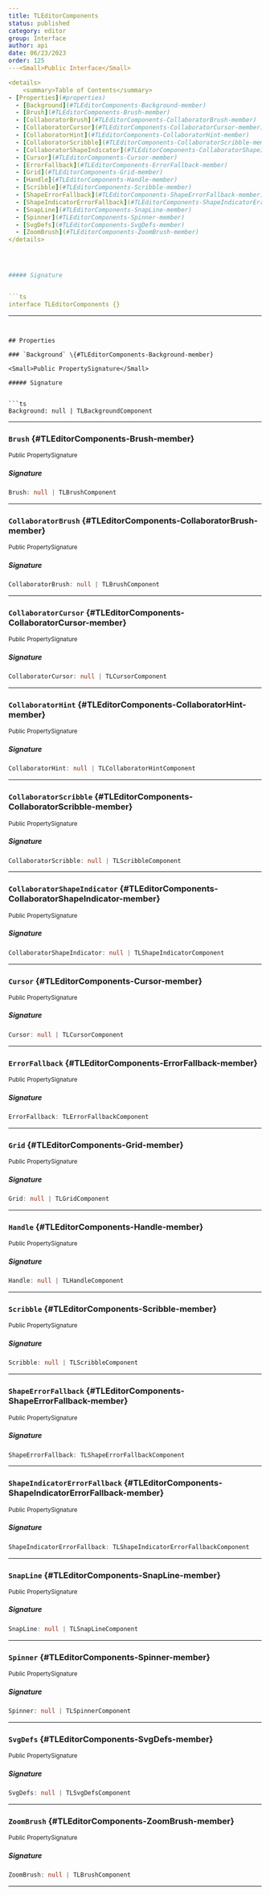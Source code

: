 ```yaml
---
title: TLEditorComponents
status: published
category: editor
group: Interface
author: api
date: 06/23/2023
order: 125
---<Small>Public Interface</Small>

<details>
	<summary>Table of Contents</summary>
- [Properties](#properties)
  - [Background](#TLEditorComponents-Background-member)
  - [Brush](#TLEditorComponents-Brush-member)
  - [CollaboratorBrush](#TLEditorComponents-CollaboratorBrush-member)
  - [CollaboratorCursor](#TLEditorComponents-CollaboratorCursor-member)
  - [CollaboratorHint](#TLEditorComponents-CollaboratorHint-member)
  - [CollaboratorScribble](#TLEditorComponents-CollaboratorScribble-member)
  - [CollaboratorShapeIndicator](#TLEditorComponents-CollaboratorShapeIndicator-member)
  - [Cursor](#TLEditorComponents-Cursor-member)
  - [ErrorFallback](#TLEditorComponents-ErrorFallback-member)
  - [Grid](#TLEditorComponents-Grid-member)
  - [Handle](#TLEditorComponents-Handle-member)
  - [Scribble](#TLEditorComponents-Scribble-member)
  - [ShapeErrorFallback](#TLEditorComponents-ShapeErrorFallback-member)
  - [ShapeIndicatorErrorFallback](#TLEditorComponents-ShapeIndicatorErrorFallback-member)
  - [SnapLine](#TLEditorComponents-SnapLine-member)
  - [Spinner](#TLEditorComponents-Spinner-member)
  - [SvgDefs](#TLEditorComponents-SvgDefs-member)
  - [ZoomBrush](#TLEditorComponents-ZoomBrush-member)
</details>




##### Signature


```ts
interface TLEditorComponents {}
```

---
```


## Properties

### `Background` \{#TLEditorComponents-Background-member}

<Small>Public PropertySignature</Small>

##### Signature


```ts
Background: null | TLBackgroundComponent
```

---

### `Brush` \{#TLEditorComponents-Brush-member}

<Small>Public PropertySignature</Small>

##### Signature


```ts
Brush: null | TLBrushComponent
```

---

### `CollaboratorBrush` \{#TLEditorComponents-CollaboratorBrush-member}

<Small>Public PropertySignature</Small>

##### Signature


```ts
CollaboratorBrush: null | TLBrushComponent
```

---

### `CollaboratorCursor` \{#TLEditorComponents-CollaboratorCursor-member}

<Small>Public PropertySignature</Small>

##### Signature


```ts
CollaboratorCursor: null | TLCursorComponent
```

---

### `CollaboratorHint` \{#TLEditorComponents-CollaboratorHint-member}

<Small>Public PropertySignature</Small>

##### Signature


```ts
CollaboratorHint: null | TLCollaboratorHintComponent
```

---

### `CollaboratorScribble` \{#TLEditorComponents-CollaboratorScribble-member}

<Small>Public PropertySignature</Small>

##### Signature


```ts
CollaboratorScribble: null | TLScribbleComponent
```

---

### `CollaboratorShapeIndicator` \{#TLEditorComponents-CollaboratorShapeIndicator-member}

<Small>Public PropertySignature</Small>

##### Signature


```ts
CollaboratorShapeIndicator: null | TLShapeIndicatorComponent
```

---

### `Cursor` \{#TLEditorComponents-Cursor-member}

<Small>Public PropertySignature</Small>

##### Signature


```ts
Cursor: null | TLCursorComponent
```

---

### `ErrorFallback` \{#TLEditorComponents-ErrorFallback-member}

<Small>Public PropertySignature</Small>

##### Signature


```ts
ErrorFallback: TLErrorFallbackComponent
```

---

### `Grid` \{#TLEditorComponents-Grid-member}

<Small>Public PropertySignature</Small>

##### Signature


```ts
Grid: null | TLGridComponent
```

---

### `Handle` \{#TLEditorComponents-Handle-member}

<Small>Public PropertySignature</Small>

##### Signature


```ts
Handle: null | TLHandleComponent
```

---

### `Scribble` \{#TLEditorComponents-Scribble-member}

<Small>Public PropertySignature</Small>

##### Signature


```ts
Scribble: null | TLScribbleComponent
```

---

### `ShapeErrorFallback` \{#TLEditorComponents-ShapeErrorFallback-member}

<Small>Public PropertySignature</Small>

##### Signature


```ts
ShapeErrorFallback: TLShapeErrorFallbackComponent
```

---

### `ShapeIndicatorErrorFallback` \{#TLEditorComponents-ShapeIndicatorErrorFallback-member}

<Small>Public PropertySignature</Small>

##### Signature


```ts
ShapeIndicatorErrorFallback: TLShapeIndicatorErrorFallbackComponent
```

---

### `SnapLine` \{#TLEditorComponents-SnapLine-member}

<Small>Public PropertySignature</Small>

##### Signature


```ts
SnapLine: null | TLSnapLineComponent
```

---

### `Spinner` \{#TLEditorComponents-Spinner-member}

<Small>Public PropertySignature</Small>

##### Signature


```ts
Spinner: null | TLSpinnerComponent
```

---

### `SvgDefs` \{#TLEditorComponents-SvgDefs-member}

<Small>Public PropertySignature</Small>

##### Signature


```ts
SvgDefs: null | TLSvgDefsComponent
```

---

### `ZoomBrush` \{#TLEditorComponents-ZoomBrush-member}

<Small>Public PropertySignature</Small>

##### Signature


```ts
ZoomBrush: null | TLBrushComponent
```

---

